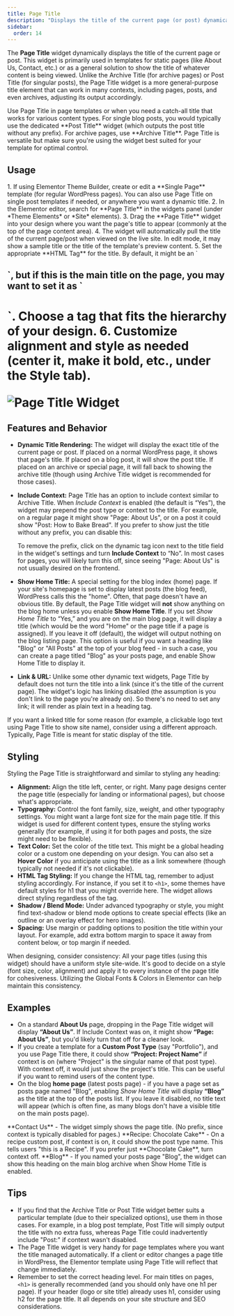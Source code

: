 ```yaml
---
title: Page Title
description: "Displays the title of the current page (or post) dynamically, with options to include context like the post type and to hide on the blog homepage."
sidebar:
  order: 14
---
```



The **Page Title** widget dynamically displays the title of the current page or post. This widget is primarily used in templates for static pages (like About Us, Contact, etc.) or as a general solution to show the title of whatever content is being viewed. Unlike the Archive Title (for archive pages) or Post Title (for singular posts), the Page Title widget is a more general-purpose title element that can work in many contexts, including pages, posts, and even archives, adjusting its output accordingly.

<Aside type="note" title='When to use'>
Use Page Title in page templates or when you need a catch-all title that works for various content types. For single blog posts, you would typically use the dedicated **Post Title** widget (which outputs the post title without any prefix). For archive pages, use **Archive Title**. Page Title is versatile but make sure you're using the widget best suited for your template for optimal control.
</Aside>

## Usage

<Steps>
1. If using Elementor Theme Builder, create or edit a **Single Page** template (for regular WordPress pages). You can also use Page Title on single post templates if needed, or anywhere you want a dynamic title.
2. In the Elementor editor, search for **Page Title** in the widgets panel (under *Theme Elements* or *Site* elements).
3. Drag the **Page Title** widget into your design where you want the page's title to appear (commonly at the top of the page content area).
4. The widget will automatically pull the title of the current page/post when viewed on the live site. In edit mode, it may show a sample title or the title of the template's preview content.
5. Set the appropriate **HTML Tag** for the title. By default, it might be an `<h2>`, but if this is the main title on the page, you may want to set it as `<h1>`. Choose a tag that fits the hierarchy of your design.
6. Customize alignment and style as needed (center it, make it bold, etc., under the Style tab).
</Steps>

![Page Title Widget](https://cdn.webilia.com/u/d/2025/08/vertex-widget-page-title.png)

## Features and Behavior

- **Dynamic Title Rendering:** The widget will display the exact title of the current page or post. If placed on a normal WordPress page, it shows that page's title. If placed on a blog post, it will show the post title. If placed on an archive or special page, it will fall back to showing the archive title (though using Archive Title widget is recommended for those cases).
- **Include Context:** Page Title has an option to include context similar to Archive Title. When *Include Context* is enabled (the default is “Yes”), the widget may prepend the post type or context to the title. For example, on a regular page it might show "Page: About Us", or on a post it could show "Post: How to Bake Bread". If you prefer to show just the title without any prefix, you can disable this:
  
  <Badge text="Tip" variant="tip"/> To remove the prefix, click on the dynamic tag icon next to the title field in the widget's settings and turn **Include Context** to “No”. In most cases for pages, you will likely turn this off, since seeing "Page: About Us" is not usually desired on the frontend.
- **Show Home Title:** A special setting for the blog index (home) page. If your site's homepage is set to display latest posts (the blog feed), WordPress calls this the "home". Often, that page doesn't have an obvious title. By default, the Page Title widget will **not** show anything on the blog home unless you enable **Show Home Title**. If you set *Show Home Title* to “Yes,” and you are on the main blog page, it will display a title (which would be the word "Home" or the page title if a page is assigned). If you leave it off (default), the widget will output nothing on the blog listing page. This option is useful if you want a heading like "Blog" or "All Posts" at the top of your blog feed - in such a case, you can create a page titled "Blog" as your posts page, and enable Show Home Title to display it.
- **Link & URL:** Unlike some other dynamic text widgets, Page Title by default does not turn the title into a link (since it's the title of the current page). The widget's logic has linking disabled (the assumption is you don't link to the page you're already on). So there's no need to set any link; it will render as plain text in a heading tag.

<Aside type="tip">
If you want a linked title for some reason (for example, a clickable logo text using Page Title to show site name), consider using a different approach. Typically, Page Title is meant for static display of the title.
</Aside>

## Styling

Styling the Page Title is straightforward and similar to styling any heading:

- **Alignment:** Align the title left, center, or right. Many page designs center the page title (especially for landing or informational pages), but choose what's appropriate.
- **Typography:** Control the font family, size, weight, and other typography settings. You might want a large font size for the main page title. If this widget is used for different content types, ensure the styling works generally (for example, if using it for both pages and posts, the size might need to be flexible).
- **Text Color:** Set the color of the title text. This might be a global heading color or a custom one depending on your design. You can also set a **Hover Color** if you anticipate using the title as a link somewhere (though typically not needed if it's not clickable).
- **HTML Tag Styling:** If you change the HTML tag, remember to adjust styling accordingly. For instance, if you set it to `<h1>`, some themes have default styles for h1 that you might override here. The widget allows direct styling regardless of the tag.
- **Shadow / Blend Mode:** Under advanced typography or style, you might find text-shadow or blend mode options to create special effects (like an outline or an overlay effect for hero images).
- **Spacing:** Use margin or padding options to position the title within your layout. For example, add extra bottom margin to space it away from content below, or top margin if needed.

<Aside type="note">
When designing, consider consistency: All your page titles (using this widget) should have a uniform style site-wide. It's good to decide on a style (font size, color, alignment) and apply it to every instance of the page title for cohesiveness. Utilizing the Global Fonts & Colors in Elementor can help maintain this consistency.
</Aside>

## Examples

- On a standard **About Us** page, dropping in the Page Title widget will display **“About Us”**. If Include Context was on, it might show **“Page: About Us”**, but you'd likely turn that off for a cleaner look.
- If you create a template for a **Custom Post Type** (say "Portfolio"), and you use Page Title there, it could show **“Project: Project Name”** if context is on (where "Project" is the singular name of that post type). With context off, it would just show the project's title. This can be useful if you want to remind users of the content type.
- On the blog **home page** (latest posts page) - if you have a page set as posts page named "Blog", enabling *Show Home Title* will display **“Blog”** as the title at the top of the posts list. If you leave it disabled, no title text will appear (which is often fine, as many blogs don't have a visible title on the main posts page).

<CardGrid>
  <Card title="Regular Page">
    **Contact Us** - The widget simply shows the page title. (No prefix, since context is typically disabled for pages.)
  </Card>
  <Card title="Custom Post Type">
    **Recipe: Chocolate Cake** - On a recipe custom post, if context is on, it could show the post type name. This tells users "this is a Recipe". If you prefer just **Chocolate Cake**, turn context off.
  </Card>
  <Card title="Blog Home">
    **Blog** - If you named your posts page "Blog", the widget can show this heading on the main blog archive when Show Home Title is enabled.
  </Card>
</CardGrid>

## Tips

- If you find that the Archive Title or Post Title widget better suits a particular template (due to their specialized options), use them in those cases. For example, in a blog post template, Post Title will simply output the title with no extra fuss, whereas Page Title could inadvertently include "Post:" if context wasn't disabled.
- The Page Title widget is very handy for page templates where you want the title managed automatically. If a client or editor changes a page title in WordPress, the Elementor template using Page Title will reflect that change immediately.
- Remember to set the correct heading level. For main titles on pages, `<h1>` is generally recommended (and you should only have one h1 per page). If your header (logo or site title) already uses h1, consider using h2 for the page title. It all depends on your site structure and SEO considerations.